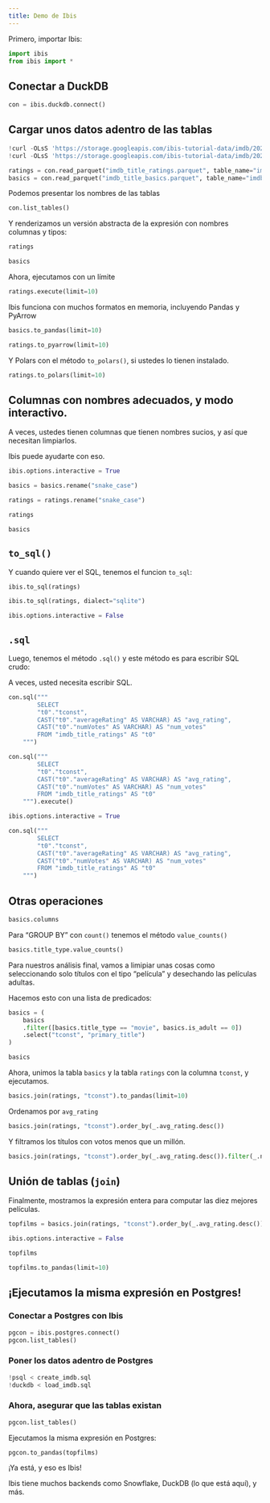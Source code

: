 ```yaml
---
title: Demo de Ibis
---
```


Primero, importar Ibis:

```python
import ibis
from ibis import *
```

## Conectar a DuckDB

```python
con = ibis.duckdb.connect()
```

## Cargar unos datos adentro de las tablas


```python
!curl -OLsS 'https://storage.googleapis.com/ibis-tutorial-data/imdb/2024-03-22/imdb_title_ratings.parquet'
!curl -OLsS 'https://storage.googleapis.com/ibis-tutorial-data/imdb/2024-03-22/imdb_title_basics.parquet'
```

```python
ratings = con.read_parquet("imdb_title_ratings.parquet", table_name="imdb_title_ratings")
basics = con.read_parquet("imdb_title_basics.parquet", table_name="imdb_title_basics")
```

Podemos presentar los nombres de las tablas

```python
con.list_tables()
```

Y renderizamos un versión abstracta de la expresión con nombres columnas y tipos:

```python
ratings
```

```python
basics
```

Ahora, ejecutamos con un límite

```python
ratings.execute(limit=10)
```

Ibis funciona con muchos formatos en memoria, incluyendo Pandas y PyArrow

```python
basics.to_pandas(limit=10)
```

```python
ratings.to_pyarrow(limit=10)
```

Y Polars con el método `to_polars()`, si ustedes lo tienen instalado.

```python
ratings.to_polars(limit=10)
```

## Columnas con nombres adecuados, y modo interactivo.

A veces, ustedes tienen columnas que tienen nombres sucios, y así que necesitan limpiarlos.

Ibis puede ayudarte con eso.

```python
ibis.options.interactive = True
```

```python
basics = basics.rename("snake_case")
```

```python
ratings = ratings.rename("snake_case")
```

```python
ratings
```

```python
basics
```

## `to_sql()`

Y cuando quiere ver el SQL, tenemos el funcion `to_sql`:

```python
ibis.to_sql(ratings)
```

```python
ibis.to_sql(ratings, dialect="sqlite")
```

```python
ibis.options.interactive = False
```

## `.sql`

Luego, tenemos el método `.sql()` y este método es para escribir SQL crudo:

A veces, usted necesita escribir SQL.

```python
con.sql("""
        SELECT
        "t0"."tconst",
        CAST("t0"."averageRating" AS VARCHAR) AS "avg_rating",
        CAST("t0"."numVotes" AS VARCHAR) AS "num_votes"
        FROM "imdb_title_ratings" AS "t0"
    """)
```

```python
con.sql("""
        SELECT
        "t0"."tconst",
        CAST("t0"."averageRating" AS VARCHAR) AS "avg_rating",
        CAST("t0"."numVotes" AS VARCHAR) AS "num_votes"
        FROM "imdb_title_ratings" AS "t0"
    """).execute()
```

```python
ibis.options.interactive = True
```

```python
con.sql("""
        SELECT
        "t0"."tconst",
        CAST("t0"."averageRating" AS VARCHAR) AS "avg_rating",
        CAST("t0"."numVotes" AS VARCHAR) AS "num_votes"
        FROM "imdb_title_ratings" AS "t0"
    """)
```

## Otras operaciones

```python
basics.columns
```

Para "GROUP BY" con `count()` tenemos el método `value_counts()`

```python
basics.title_type.value_counts()
```

Para nuestros análisis final, vamos a limipiar unas cosas como seleccionando
solo títulos con el tipo "película" y desechando las películas adultas.

Hacemos esto con una lista de predicados:

```python
basics = (
    basics
    .filter([basics.title_type == "movie", basics.is_adult == 0])
    .select("tconst", "primary_title")
)
```

```python
basics
```

Ahora, unimos la tabla `basics` y la tabla `ratings` con la columna `tconst`, y ejecutamos.

```python
basics.join(ratings, "tconst").to_pandas(limit=10)
```

Ordenamos por `avg_rating`

```python
basics.join(ratings, "tconst").order_by(_.avg_rating.desc())
```

Y filtramos los títulos con votos menos que un millón.

```python
basics.join(ratings, "tconst").order_by(_.avg_rating.desc()).filter(_.num_votes > 1e6)
```

## Unión de tablas (`join`)

Finalmente, mostramos la expresión entera para computar las diez mejores películas.

```python
topfilms = basics.join(ratings, "tconst").order_by(_.avg_rating.desc()).filter(_.num_votes > 1e6)
```

```python
ibis.options.interactive = False
```

```python
topfilms
```

```python
topfilms.to_pandas(limit=10)
```

## ¡Ejecutamos la misma expresión en Postgres!

### Conectar a Postgres con Ibis

```python
pgcon = ibis.postgres.connect()
pgcon.list_tables()
```

### Poner los datos adentro de Postgres

```python
!psql < create_imdb.sql
!duckdb < load_imdb.sql
```

### Ahora, asegurar que las tablas existan

```python
pgcon.list_tables()
```

Ejecutamos la misma expresión en Postgres:

```python
pgcon.to_pandas(topfilms)
```

¡Ya está, y eso es Ibis!

Ibis tiene muchos backends como Snowflake, DuckDB (lo que está aquí), y más.
